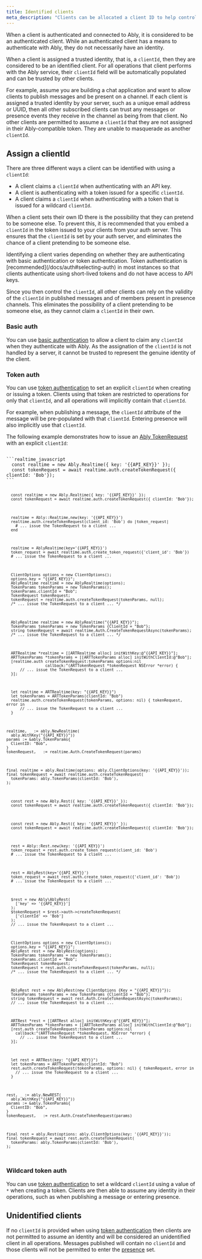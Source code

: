 ```yaml
---
title: Identified clients
meta_description: "Clients can be allocated a client ID to help control their operations and interactions with Ably channels."
---
```


When a client is authenticated and connected to Ably, it is considered to be an authenticated client. While an authenticated client has a means to authenticate with Ably, they do not necessarily have an identity.

When a client is assigned a trusted identity, that is, a `clientId`, then they are considered to be an identified client. For all operations that client performs with the Ably service, their `clientId` field will be automatically populated and can be trusted by other clients.

For example, assume you are building a chat application and want to allow clients to publish messages and be present on a channel. If each client is assigned a trusted identity by your server, such as a unique email address or UUID, then all other subscribed clients can trust any messages or presence events they receive in the channel as being from that client. No other clients are permitted to assume a `clientId` that they are not assigned in their Ably-compatible token. They are unable to masquerade as another `clientId`.

## Assign a clientId <a id="assign"/>

There are three different ways a client can be identified with using a `clientId`:

* A client claims a `clientId` when authenticating with an API key.
* A client is authenticating with a token issued for a specific `clientId`.
* A client claims a `clientId` when authenticating with a token that is issued for a wildcard `clientId`.

When a client sets their own ID there is the possibility that they can pretend to be someone else. To prevent this, it is recommended that you embed a `clientId` in the token issued to your clients from your auth server. This ensures that the `clientId` is set by your auth server, and eliminates the chance of a client pretending to be someone else.

<Aside data-type='note'>
Identifying a client varies depending on whether they are authenticating with basic authentication or token authentication. Token authentication is [recommended](/docs/auth#selecting-auth) in most instances so that clients authenticate using short-lived tokens and do not have access to API keys.

Since you then control the `clientId`, all other clients can rely on the validity of the `clientId` in published messages and of members present in presence channels. This eliminates the possibility of a client pretending to be someone else, as they cannot claim a `clientId` in their own.
</Aside>

### Basic auth <a id="basic"/>

You can use [basic authentication](/docs/auth/basic) to allow a client to claim any `clientId` when they authenticate with Ably. As the assignation of the `clientId` is not handled by a server, it cannot be trusted to represent the genuine identity of the client.

### Token auth <a id="token"/>

You can use [token authentication](/docs/auth/token) to set an explicit `clientId` when creating or issuing a token. Clients using that token are restricted to operations for only that `clientId`, and all operations will implicitly contain that `clientId`.

For example, when publishing a message, the `clientId` attribute of the message will be pre-populated with that `clientId`. Entering presence will also implicitly use that `clientId`.

The following example demonstrates how to issue an [Ably TokenRequest](/docs/auth/token#token-request) with an explicit `clientId`:

<Code>
```realtime_javascript
  const realtime = new Ably.Realtime({ key: '{{API_KEY}}' });
  const tokenRequest = await realtime.auth.createTokenRequest({ clientId: 'Bob'});
```

```realtime_nodejs
  const realtime = new Ably.Realtime({ key: '{{API_KEY}}' });
  const tokenRequest = await realtime.auth.createTokenRequest({ clientId: 'Bob'});
```

```realtime_ruby
  realtime = Ably::Realtime.new(key: '{{API_KEY}}')
  realtime.auth.createTokenRequest(client_id: 'Bob') do |token_request|
    # ... issue the TokenRequest to a client ...
  end
```

```realtime_python
  realtime = AblyRealtime(key='{{API_KEY}}')
  token_request = await realtime.auth.create_token_request({'client_id': 'Bob'})
  # ... issue the TokenRequest to a client ...
```

```realtime_java
  ClientOptions options = new ClientOptions();
  options.key = "{{API_KEY}}";
  AblyRealtime realtime = new AblyRealtime(options);
  TokenParams tokenParams = new TokenParams();
  tokenParams.clientId = "Bob";
  TokenRequest tokenRequest;
  tokenRequest = realtime.auth.createTokenRequest(tokenParams, null);
  /* ... issue the TokenRequest to a client ... */
```

```realtime_csharp
  AblyRealtime realtime = new AblyRealtime("{{API_KEY}}");
  TokenParams tokenParams = new TokenParams {ClientId = "Bob"};
  string tokenRequest = await realtime.Auth.CreateTokenRequestAsync(tokenParams);
  /* ... issue the TokenRequest to a client ... */
```

```realtime_objc
  ARTRealtime *realtime = [[ARTRealtime alloc] initWithKey:@"{{API_KEY}}"];
  ARTTokenParams *tokenParams = [[ARTTokenParams alloc] initWithClientId:@"Bob"];
  [realtime.auth createTokenRequest:tokenParams options:nil
                 callback:^(ARTTokenRequest *tokenRequest NSError *error) {
      // ... issue the TokenRequest to a client ...
  }];
```

```realtime_swift
  let realtime = ARTRealtime(key: "{{API_KEY}}")
  let tokenParams = ARTTokenParams(clientId: "Bob")
  realtime.auth.createTokenRequest(tokenParams, options: nil) { tokenRequest, error in
      // ... issue the TokenRequest to a client ...
  }
```

```realtime_go
realtime, _ := ably.NewRealtime(
  ably.WithKey("{{API_KEY}}"))
params := &ably.TokenParams{
  ClientID: "Bob",
}
tokenRequest, _ := realtime.Auth.CreateTokenRequest(params)
```

```realtime_flutter
final realtime = ably.Realtime(options: ably.ClientOptions(key: '{{API_KEY}}'));
final tokenRequest = await realtime.auth.createTokenRequest(
  tokenParams: ably.TokenParams(clientId: 'Bob'),
);
```

```rest_javascript
  const rest = new Ably.Rest({ key: '{{API_KEY}}' });
  const tokenRequest = await realtime.auth.createTokenRequest({ clientId: 'Bob'});
```

```rest_nodejs
  const rest = new Ably.Rest({ key: '{{API_KEY}}' });
  const tokenRequest = await realtime.auth.createTokenRequest({ clientId: 'Bob'});
```

```rest_ruby
  rest = Ably::Rest.new(key: '{{API_KEY}}')
  token_request = rest.auth.create_token_request(client_id: 'Bob')
  # ... issue the TokenRequest to a client ...
```

```rest_python
  rest = AblyRest(key='{{API_KEY}}')
  token_request = await rest.auth.create_token_request({'client_id': 'Bob'})
  # ... issue the TokenRequest to a client ...
```

```rest_php
  $rest = new Ably\AblyRest(
    ['key' => '{{API_KEY}}']
  );
  $tokenRequest = $rest->auth->createTokenRequest(
    ['clientId' => 'Bob']
  );
  // ... issue the TokenRequest to a client ...
```

```rest_java
  ClientOptions options = new ClientOptions();
  options.key = "{{API_KEY}}";
  AblyRest rest = new AblyRest(options);
  TokenParams tokenParams = new TokenParams();
  tokenParams.clientId = "Bob";
  TokenRequest tokenRequest;
  tokenRequest = rest.auth.createTokenRequest(tokenParams, null);
  /* ... issue the TokenRequest to a client ... */
```

```rest_csharp
  AblyRest rest = new AblyRest(new ClientOptions {Key = "{{API_KEY}}"});
  TokenParams tokenParams = new TokenParams {ClientId = "Bob"};
  string tokenRequest = await rest.Auth.CreateTokenRequestAsync(tokenParams);
  // ... issue the TokenRequest to a client ...
```

```rest_objc
  ARTRest *rest = [[ARTRest alloc] initWithKey:@"{{API_KEY}}"];
  ARTTokenParams *tokenParams = [[ARTTokenParams alloc] initWithClientId:@"Bob"];
  [rest.auth createTokenRequest:tokenParams options:nil
    callback:^(ARTTokenRequest *tokenRequest, NSError *error) {
      // ... issue the TokenRequest to a client ...
  }];
```

```rest_swift
  let rest = ARTRest(key: "{{API_KEY}}")
  let tokenParams = ARTTokenParams(clientId: "Bob")
  rest.auth.createTokenRequest(tokenParams, options: nil) { tokenRequest, error in
    // ... issue the TokenRequest to a client ...
  }
```

```rest_go
rest, _ := ably.NewREST(
  ably.WithKey("{{API_KEY}}"))
params := &ably.TokenParams{
  ClientID: "Bob",
}
tokenRequest, _ := rest.Auth.CreateTokenRequest(params)
```

```rest_flutter
final rest = ably.Rest(options: ably.ClientOptions(key: '{{API_KEY}}'));
final tokenRequest = await rest.auth.createTokenRequest(
  tokenParams: ably.TokenParams(clientId: 'Bob'),
);
```
</Code>

### Wildcard token auth <a id="wildcard"/>

You can use [token authentication](/docs/auth/token) to set a wildcard `clientId` using a value of `*` when creating a token. Clients are then able to assume any identity in their operations, such as when publishing a message or entering presence.

## Unidentified clients <a id="unidentified"/>

If no `clientId` is provided when using [token authentication](/docs/auth/token) then clients are not permitted to assume an identity and will be considered an unidentified client in all operations. Messages published will contain no `clientId` and those clients will not be permitted to enter the [presence](/docs/presence-occupancy/presence) set.
